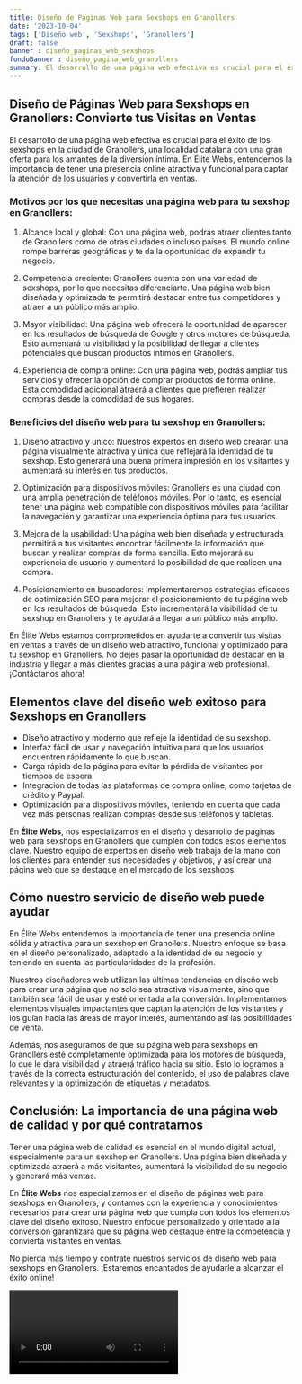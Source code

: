 ```yaml
---
title: Diseño de Páginas Web para Sexshops en Granollers
date: '2023-10-04'
tags: ['Diseño web', 'Sexshops', 'Granollers']
draft: false
banner : diseño_paginas_web_sexshops
fondoBanner : diseño_pagina_web_granollers
summary: El desarrollo de una página web efectiva es crucial para el éxito de los sexshops en la ciudad de Granollers, una localidad catalana con una gran oferta para los amantes de la diversión íntima. En Élite Webs, entendemos la importancia de tener una presencia online atractiva y funcional para captar la atención de los usuarios y convertirla en ventas.
---
```


## Diseño de Páginas Web para Sexshops en Granollers: Convierte tus Visitas en Ventas

El desarrollo de una página web efectiva es crucial para el éxito de los sexshops en la ciudad de Granollers, una localidad catalana con una gran oferta para los amantes de la diversión íntima. En Élite Webs, entendemos la importancia de tener una presencia online atractiva y funcional para captar la atención de los usuarios y convertirla en ventas.

### Motivos por los que necesitas una página web para tu sexshop en Granollers:

1. Alcance local y global: Con una página web, podrás atraer clientes tanto de Granollers como de otras ciudades o incluso países. El mundo online rompe barreras geográficas y te da la oportunidad de expandir tu negocio.

2. Competencia creciente: Granollers cuenta con una variedad de sexshops, por lo que necesitas diferenciarte. Una página web bien diseñada y optimizada te permitirá destacar entre tus competidores y atraer a un público más amplio.

3. Mayor visibilidad: Una página web ofrecerá la oportunidad de aparecer en los resultados de búsqueda de Google y otros motores de búsqueda. Esto aumentará tu visibilidad y la posibilidad de llegar a clientes potenciales que buscan productos íntimos en Granollers.

4. Experiencia de compra online: Con una página web, podrás ampliar tus servicios y ofrecer la opción de comprar productos de forma online. Esta comodidad adicional atraerá a clientes que prefieren realizar compras desde la comodidad de sus hogares.

### Beneficios del diseño web para tu sexshop en Granollers:

1. Diseño atractivo y único: Nuestros expertos en diseño web crearán una página visualmente atractiva y única que reflejará la identidad de tu sexshop. Esto generará una buena primera impresión en los visitantes y aumentará su interés en tus productos.

2. Optimización para dispositivos móviles: Granollers es una ciudad con una amplia penetración de teléfonos móviles. Por lo tanto, es esencial tener una página web compatible con dispositivos móviles para facilitar la navegación y garantizar una experiencia óptima para tus usuarios.

3. Mejora de la usabilidad: Una página web bien diseñada y estructurada permitirá a tus visitantes encontrar fácilmente la información que buscan y realizar compras de forma sencilla. Esto mejorará su experiencia de usuario y aumentará la posibilidad de que realicen una compra.

4. Posicionamiento en buscadores: Implementaremos estrategias eficaces de optimización SEO para mejorar el posicionamiento de tu página web en los resultados de búsqueda. Esto incrementará la visibilidad de tu sexshop en Granollers y te ayudará a llegar a un público más amplio.

En Élite Webs estamos comprometidos en ayudarte a convertir tus visitas en ventas a través de un diseño web atractivo, funcional y optimizado para tu sexshop en Granollers. No dejes pasar la oportunidad de destacar en la industria y llegar a más clientes gracias a una página web profesional. ¡Contáctanos ahora!

<GifSeo />

<Cta />

## Elementos clave del diseño web exitoso para Sexshops en Granollers

- Diseño atractivo y moderno que refleje la identidad de su sexshop.
- Interfaz fácil de usar y navegación intuitiva para que los usuarios encuentren rápidamente lo que buscan.
- Carga rápida de la página para evitar la pérdida de visitantes por tiempos de espera.
- Integración de todas las plataformas de compra online, como tarjetas de crédito y Paypal.
- Optimización para dispositivos móviles, teniendo en cuenta que cada vez más personas realizan compras desde sus teléfonos y tabletas.

En **Élite Webs**, nos especializamos en el diseño y desarrollo de páginas web para sexshops en Granollers que cumplen con todos estos elementos clave. Nuestro equipo de expertos en diseño web trabaja de la mano con los clientes para entender sus necesidades y objetivos, y así crear una página web que se destaque en el mercado de los sexshops.

## Cómo nuestro servicio de diseño web puede ayudar

En Élite Webs entendemos la importancia de tener una presencia online sólida y atractiva para un sexshop en Granollers. Nuestro enfoque se basa en el diseño personalizado, adaptado a la identidad de su negocio y teniendo en cuenta las particularidades de la profesión.

Nuestros diseñadores web utilizan las últimas tendencias en diseño web para crear una página que no solo sea atractiva visualmente, sino que también sea fácil de usar y esté orientada a la conversión. Implementamos elementos visuales impactantes que captan la atención de los visitantes y los guían hacia las áreas de mayor interés, aumentando así las posibilidades de venta.

Además, nos aseguramos de que su página web para sexshops en Granollers esté completamente optimizada para los motores de búsqueda, lo que le dará visibilidad y atraerá tráfico hacia su sitio. Esto lo logramos a través de la correcta estructuración del contenido, el uso de palabras clave relevantes y la optimización de etiquetas y metadatos.

## Conclusión: La importancia de una página web de calidad y por qué contratarnos

Tener una página web de calidad es esencial en el mundo digital actual, especialmente para un sexshop en Granollers. Una página bien diseñada y optimizada atraerá a más visitantes, aumentará la visibilidad de su negocio y generará más ventas.

En **Élite Webs** nos especializamos en el diseño de páginas web para sexshops en Granollers, y contamos con la experiencia y conocimientos necesarios para crear una página web que cumpla con todos los elementos clave del diseño exitoso. Nuestro enfoque personalizado y orientado a la conversión garantizará que su página web destaque entre la competencia y convierta visitantes en ventas.

No pierda más tiempo y contrate nuestros servicios de diseño web para sexshops en Granollers. ¡Estaremos encantados de ayudarle a alcanzar el éxito online!

<Video />

<CtaBot job='Sexshops' city='Granollers'/>

<Gmaps query='Granollers+españa+maps' />